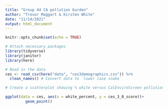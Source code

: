 ```yaml
---
title: "Group 44 CA pollution burden"
author: "Trevor Maggart & Kirsten White"
date: "11/14/2021"
output: html_document
---
```


```r
knitr::opts_chunk$set(echo = TRUE)

# Attach necessary packages
library(tidyverse)
library(janitor)
library(here)
```

```r
# Read in the data
ces <- read_csv(here("data", "ces3demographics.csv")) %>%
  clean_names() # Convert data to `lower case snake`
```

```r
# Create a scatterplot showing % white versus CalEnviroScreen pollution burden score

ggplot(data = ces, aes(x = white_percent, y = ces_3_0_score))+
         geom_point()
```

